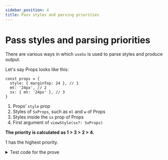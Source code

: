 ```yaml
---
sidebar_position: 4
title: Pass styles and parsing priorities
---
```


# Pass styles and parsing priorities

There are various ways in which `useSx` is used to parse styles and produce output.

Let's say Props looks like this:

```tsx
const props = {
  style: { marginTop: 24 }, // 1
  mt: '24px', // 2
  sx: { mt: '24px' }, // 3
}
```

1. Props’ `style` prop
2. Styles of `SxProps`, such as `ml` and `w` of Props
3. Styles inside the `sx` prop of Props
4. First argument of `viewStyle(sx?: SxProps)`

**The priority is calculated as  1 > 3 > 2 > 4.**

1 has the highest priority.

<details>
  <summary>Test code for the prove</summary>
```tsx
describe('style parse priority', () => {
  it('sx prop property > prop property', () => {
    expectResult(emptyTheme, { w: 1, sx: { w: 2 } }, { width: 2 });
  });

  it('prop property > viewStyle parameter', () => {
    expectResult(emptyTheme, { w: 1, viewStyleSx: { w: 2 } }, { width: 1 });
  });

  it('style prop property > viewStyle parameter', () => {
    expectResult(emptyTheme, { style: { width: 1 }, viewStyleSx: { w: 2 } }, { width: 1 });
  });
});
```
</details>